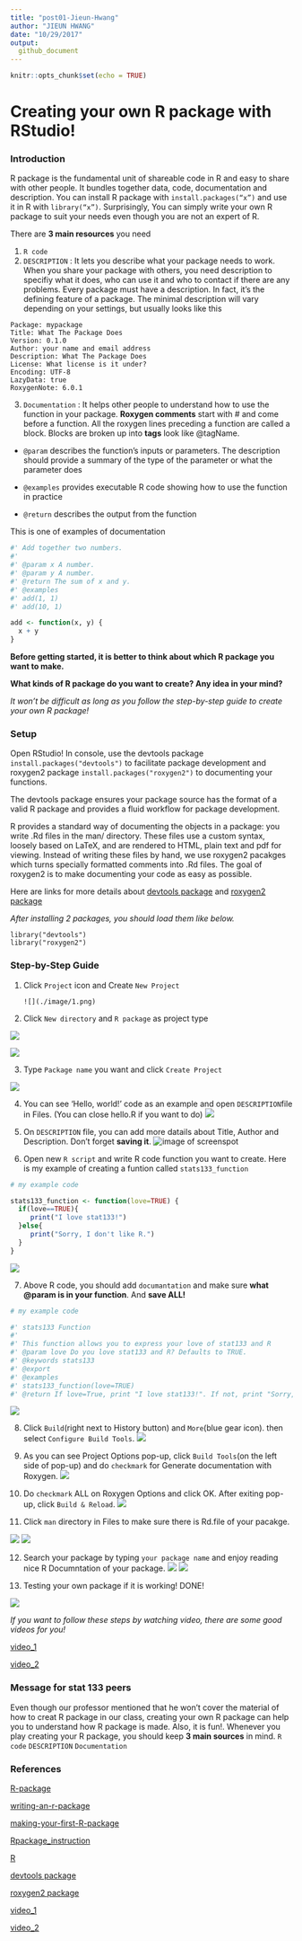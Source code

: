 ```yaml
---
title: "post01-Jieun-Hwang"
author: "JIEUN HWANG"
date: "10/29/2017"
output:
  github_document
---
```


```r
knitr::opts_chunk$set(echo = TRUE)
```
# **Creating your own R package with RStudio! **

### Introduction
R package is the fundamental unit of shareable code in R and easy to share with other people. It bundles together data, code, documentation and description. You can install R package with `install.packages(“x”)` and use it in R with `library(“x”)`. Surprisingly, You can simply write your own R package to suit your needs even though you are not an expert of R.

There are **3 main resources** you need

1. `R code` 
2. `DESCRIPTION` : It lets you describe what your package needs to work. When you share your package with others, you need description to specifiy what it does, who can use it and who to contact if there are any problems. Every package must have a description. In fact, it’s the defining feature of a package. The minimal description will vary depending on your settings, but usually looks like this

```{}
Package: mypackage
Title: What The Package Does
Version: 0.1.0
Author: your name and email address 
Description: What The Package Does
License: What license is it under?
Encoding: UTF-8
LazyData: true
RoxygenNote: 6.0.1
```

3. `Documentation` : It helps other people to understand how to use the function in your package. **Roxygen comments** start with # and come before a function. All the roxygen lines preceding a function are called a block. Blocks are broken up into **tags** look like @tagName.

  * `@param` describes the function’s inputs or parameters. The description should provide a summary of the type of the parameter or what the parameter does

  * `@examples` provides executable R code showing how to use the function in practice

  * `@return` describes the output from the function
  
  This is one of examples of documentation

```r
#' Add together two numbers.
#' 
#' @param x A number.
#' @param y A number.
#' @return The sum of x and y.
#' @examples
#' add(1, 1)
#' add(10, 1)

add <- function(x, y) {
  x + y
}
```

**Before getting started, it is better to think about which R package you want to make.**


**What kinds of R package do you want to create? Any idea in your mind?**


*It won't be difficult as long as you follow the step-by-step guide to create your own R package!*

### Setup
Open RStudio! In console, use the devtools package `install.packages("devtools")` to facilitate package development and roxygen2 package `install.packages("roxygen2")` to documenting your functions. 

The devtools package ensures your package source has the format of a valid R package and provides a fluid workflow for package development. 

R provides a standard way of documenting the objects in a package: you write .Rd files in the man/ directory. These files use a custom syntax, loosely based on LaTeX, and are rendered to HTML, plain text and pdf for viewing. Instead of writing these files by hand, we use roxygen2 pacakges which turns specially formatted comments into .Rd files. The goal of roxygen2 is to make documenting your code as easy as possible. 

Here are links for more details about [devtools package](https://github.com/hadley/devtools) and [roxygen2 package ](https://cran.r-project.org/web/packages/roxygen2/vignettes/roxygen2.html)

*After installing 2 packages, you should load them like below.*

```{}
library("devtools")
library("roxygen2")
```

### Step-by-Step Guide

1. Click `Project` icon and Create `New Project`


       ![](./image/1.png)



2. Click `New directory` and `R package` as project type


![](./image/2.png)

![](./image/3.png)

3. Type `Package name` you want and click `Create Project`

![](./image/4.png)

4. You can see 'Hello, world!' code as an example and open `DESCRIPTION`file in Files.
   (You can close hello.R if you want to do)
![](./image/5.png)

5. On `DESCRIPTION` file, you can add more datails about Title, Author and Description. Don't forget **saving it**. 
![image of screenspot](./image/6.png)

6. Open new `R script` and write R code function you want to create. Here is my example of creating a funtion called `stats133_function`

```r
# my example code

stats133_function <- function(love=TRUE) {
  if(love==TRUE){
     print("I love stat133!")
  }else{
     print("Sorry, I don't like R.")
  }
}
```

![](./image/7.png)


7. Above R code, you should add `documantation` and make sure **what @param is in your function**.
   And **save ALL!**

```r
# my example code

#' stats133 Function
#'
#' This function allows you to express your love of stat133 and R
#' @param love Do you love stat133 and R? Defaults to TRUE.
#' @keywords stats133
#' @export
#' @examples
#' stats133_function(love=TRUE)
#' @return If love=True, print "I love stat133!". If not, print "Sorry, I don't like R."

```   
   
   
   
![](./image/8.png)



8. Click `Build`(right next to History button) and `More`(blue gear icon). then select `Configure Build Tools`. 
![](./image/9.png)


9. As you can see Project Options pop-up, click `Build Tools`(on the left side of pop-up) and do `checkmark` for Generate documentation with Roxygen. 
![](./image/10.png)

10. Do `checkmark` ALL on Roxygen Options and click OK. After exiting pop-up, click `Build & Reload`.
![](./image/11.png)


11. Click `man` directory in Files to make sure there is Rd.file of your pacakge.

![](./image/12.png)
![](./image/13.png)


12. Search your package by typing `your package name` and enjoy reading nice R Documntation of your package.
![](./image/14.png)
![](./image/15.png)


13. Testing your own package if it is working! DONE! 

![](./image/16.png)


*If you want to follow these steps by watching video, there are some good videos for you!*


[video_1](https://www.youtube.com/watch?v=9PyQlbAEujY)



[video_2](https://www.youtube.com/watch?v=WK3_JAPP7ZM)


### Message for stat 133 peers
Even though our professor mentioned that he won't cover the material of how to creat R package in our class, creating your own R package can help you to understand how R package is made. Also, it is fun!.
Whenever you play creating your R package, you should keep **3 main sources** in mind. `R code` `DESCRIPTION` `Documentation`

### References

[R-package](http://stat545.com/packages06_foofactors-package.html)


[writing-an-r-package](https://hilaryparker.com/2014/04/29/writing-an-r-package-from-scratch/)


[making-your-first-R-package](http://tinyheero.github.io/jekyll/update/2015/07/26/making-your-first-R-package.html)



[Rpackage_instruction](http://web.mit.edu/insong/www/pdf/rpackage_instructions.pdf)



[R](http://r-pkgs.had.co.nz)


[devtools package](https://github.com/hadley/devtools)


[roxygen2 package ](https://cran.r-project.org/web/packages/roxygen2/vignettes/roxygen2.html)



[video_1](https://www.youtube.com/watch?v=9PyQlbAEujY)


[video_2](https://www.youtube.com/watch?v=WK3_JAPP7ZM)


